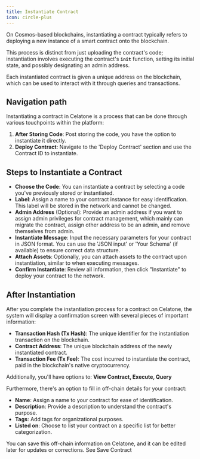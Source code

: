 ```yaml
---
title: Instantiate Contract
icon: circle-plus
---
```


On Cosmos-based blockchains, instantiating a contract typically refers to deploying a new instance of a smart contract onto the blockchain.

This process is distinct from just uploading the contract's code; instantiation involves executing the contract's **`init`** function, setting its initial state, and possibly designating an admin address.

Each instantiated contract is given a unique address on the blockchain, which can be used to interact with it through queries and transactions.

## Navigation path

Instantiating a contract in Celatone is a process that can be done through various touchpoints within the platform:

1. **After Storing Code**: Post storing the code, you have the option to instantiate it directly.
1. **Deploy Contract**: Navigate to the 'Deploy Contract' section and use the Contract ID to instantiate.

## Steps to Instantiate a Contract

- **Choose the Code**: You can instantiate a contract by selecting a code you've previously stored or instantiated.
- **Label**: Assign a name to your contract instance for easy identification. This label will be stored in the network and cannot be changed.
- **Admin Address** (Optional): Provide an admin address if you want to assign admin privileges for contract management, which mainly can migrate the contract, assign other address to be an admin, and remove themselves from admin.
- **Instantiate Message**: Input the necessary parameters for your contract in JSON format. You can use the 'JSON input' or 'Your Schema' (if available) to ensure correct data structure.
- **Attach Assets**: Optionally, you can attach assets to the contract upon instantiation, similar to when executing messages.
- **Confirm Instantiate**: Review all information, then click "Instantiate" to deploy your contract to the network.

## After Instantiation

After you complete the instantiation process for a contract on Celatone, the system will display a confirmation screen with several pieces of important information:

- **Transaction Hash (Tx Hash)**: The unique identifier for the instantiation transaction on the blockchain.
- **Contract Address**: The unique blockchain address of the newly instantiated contract.
- **Transaction Fee (Tx Fee)**: The cost incurred to instantiate the contract, paid in the blockchain's native cryptocurrency.

Additionally, you'll have options to: **View Contract, Execute, Query**

Furthermore, there's an option to fill in off-chain details for your contract:

- **Name**: Assign a name to your contract for ease of identification.
- **Description**: Provide a description to understand the contract's purpose.
- **Tags**: Add tags for organizational purposes.
- **Listed on**: Choose to list your contract on a specific list for better categorization.

You can save this off-chain information on Celatone, and it can be edited later for updates or corrections. See Save Contract
